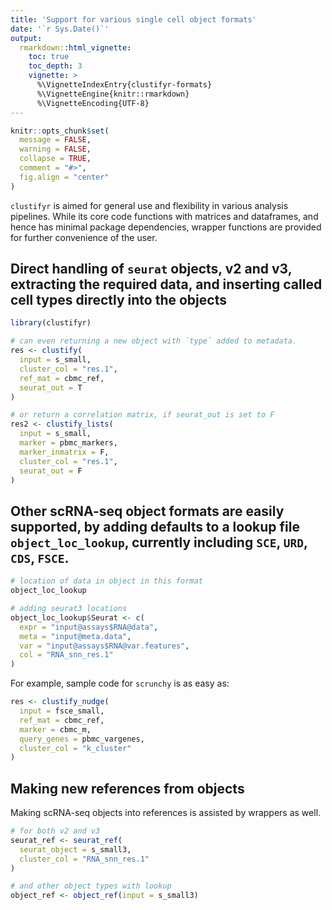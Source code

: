 ```yaml
---
title: 'Support for various single cell object formats'
date: '`r Sys.Date()`'
output:
  rmarkdown::html_vignette:
    toc: true
    toc_depth: 3
    vignette: >
      %\VignetteIndexEntry{clustifyr-formats}
      %\VignetteEngine{knitr::rmarkdown}
      %\VignetteEncoding{UTF-8}
---
```


```r
knitr::opts_chunk$set(
  message = FALSE,
  warning = FALSE,
  collapse = TRUE,
  comment = "#>",
  fig.align = "center"
)
```

`clustifyr` is aimed for general use and flexibility in various analysis pipelines. While its core code functions with matrices and dataframes, and hence has minimal package dependencies, wrapper functions are provided for further convenience of the user.

## Direct handling of `seurat` objects, v2 and v3, extracting the required data, and inserting called cell types directly into the objects

```r
library(clustifyr)

# can even returning a new object with `type` added to metadata.
res <- clustify(
  input = s_small,
  cluster_col = "res.1",
  ref_mat = cbmc_ref,
  seurat_out = T
)

# or return a correlation matrix, if seurat_out is set to F
res2 <- clustify_lists(
  input = s_small,
  marker = pbmc_markers,
  marker_inmatrix = F,
  cluster_col = "res.1",
  seurat_out = F
)
```

## Other scRNA-seq object formats are easily supported, by adding defaults to a lookup file `object_loc_lookup`, currently including `SCE`, `URD`, `CDS`, `FSCE`.

```r
# location of data in object in this format
object_loc_lookup

# adding seurat3 locations
object_loc_lookup$Seurat <- c(
  expr = "input@assays$RNA@data",
  meta = "input@meta.data",
  var = "input@assays$RNA@var.features",
  col = "RNA_snn_res.1"
)
```

For example, sample code for `scrunchy` is as easy as:

```r
res <- clustify_nudge(
  input = fsce_small,
  ref_mat = cbmc_ref,
  marker = cbmc_m,
  query_genes = pbmc_vargenes,
  cluster_col = "k_cluster"
)
```

## Making new references from objects
Making scRNA-seq objects into references is assisted by wrappers as well.

```r
# for both v2 and v3
seurat_ref <- seurat_ref(
  seurat_object = s_small3,
  cluster_col = "RNA_snn_res.1"
)

# and other object types with lookup
object_ref <- object_ref(input = s_small3)
```
